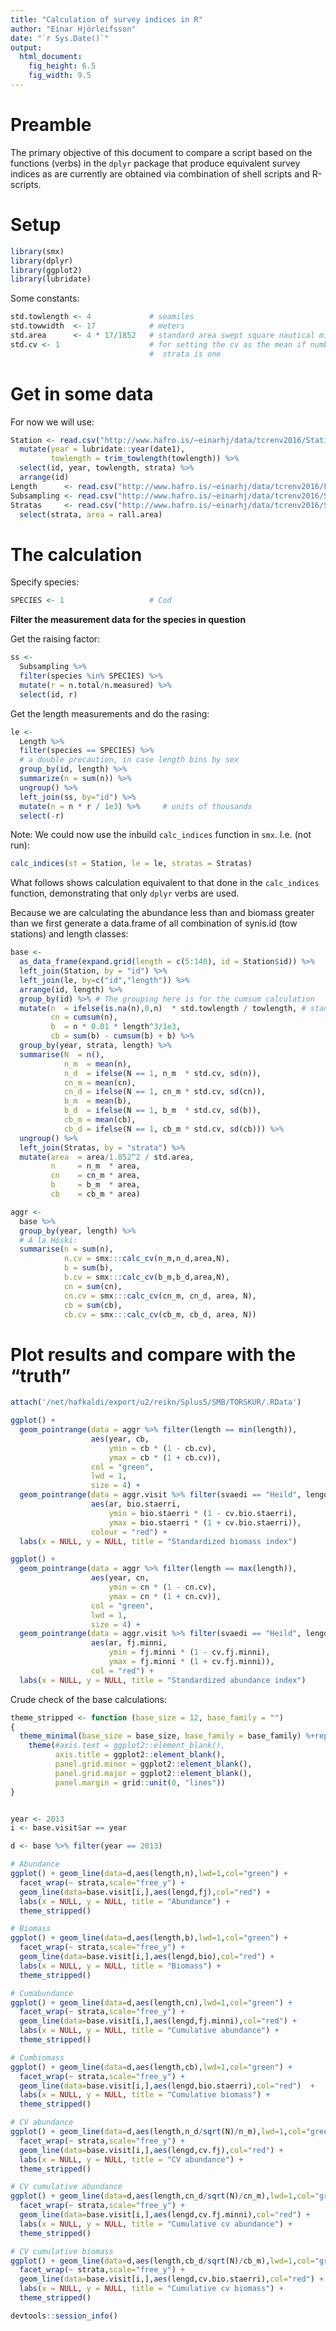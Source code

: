```yaml
---
title: "Calculation of survey indices in R"
author: "Einar Hjörleifsson"
date: "`r Sys.Date()`"
output: 
  html_document: 
    fig_height: 6.5
    fig_width: 9.5
---
```


# Preamble

The primary objective of this document to compare a script based on the functions (verbs) in the `dplyr` package that produce equivalent survey indices as are currently are obtained via combination of shell scripts and R-scripts.

# Setup

```r
library(smx)
library(dplyr)
library(ggplot2)
library(lubridate)
```

Some constants:
```r
std.towlength <- 4             # seamiles
std.towwidth  <- 17            # meters
std.area      <- 4 * 17/1852   # standard area swept square nautical miles
std.cv <- 1                    # for setting the cv as the mean if number of tows in a
                               #  strata is one
```

# Get in some data

For now we will use:

```r
Station <- read.csv("http://www.hafro.is/~einarhj/data/tcrenv2016/Station.csv") %>%
  mutate(year = lubridate::year(date1),
         towlength = trim_towlength(towlength)) %>% 
  select(id, year, towlength, strata) %>% 
  arrange(id)
Length      <- read.csv("http://www.hafro.is/~einarhj/data/tcrenv2016/Length.csv")
Subsampling <- read.csv("http://www.hafro.is/~einarhj/data/tcrenv2016/Subsampling.csv")
Stratas     <- read.csv("http://www.hafro.is/~einarhj/data/tcrenv2016/Stratas.csv") %>% 
  select(strata, area = rall.area)
```

# The calculation

Specify species:
```r
SPECIES <- 1                   # Cod
```

__Filter the measurement data for the species in question__

Get the raising factor:
```r
ss <-
  Subsampling %>% 
  filter(species %in% SPECIES) %>%
  mutate(r = n.total/n.measured) %>% 
  select(id, r)
```

Get the length measurements and do the rasing:
```r
le <- 
  Length %>% 
  filter(species == SPECIES) %>%
  # a double precaution, in case length bins by sex
  group_by(id, length) %>%
  summarize(n = sum(n)) %>% 
  ungroup() %>% 
  left_join(ss, by="id") %>%
  mutate(n = n * r / 1e3) %>%     # units of thousands
  select(-r)
```

Note: We could now use the inbuild `calc_indices` function in `smx`. I.e. (not run):
```r
calc_indices(st = Station, le = le, stratas = Stratas)
```

What follows shows calculation equivalent to that done in the `calc_indices` function, demonstrating that only `dplyr` verbs are used.

Because we are calculating the abundance less than and biomass greater than we first generate a data.frame of all combination of synis.id (tow stations) and length classes:

```r
base <- 
  as_data_frame(expand.grid(length = c(5:140), id = Station$id)) %>% 
  left_join(Station, by = "id") %>%
  left_join(le, by=c("id","length")) %>% 
  arrange(id, length) %>% 
  group_by(id) %>% # The grouping here is for the cumsum calculation
  mutate(n  = ifelse(is.na(n),0,n)  * std.towlength / towlength, # standardized to per 4 miles
         cn = cumsum(n),
         b  = n * 0.01 * length^3/1e3,
         cb = sum(b) - cumsum(b) + b) %>%
  group_by(year, strata, length) %>%
  summarise(N  = n(),
            n_m  = mean(n),
            n_d  = ifelse(N == 1, n_m  * std.cv, sd(n)),
            cn_m = mean(cn),
            cn_d = ifelse(N == 1, cn_m * std.cv, sd(cn)),
            b_m  = mean(b),
            b_d  = ifelse(N == 1, b_m  * std.cv, sd(b)),
            cb_m = mean(cb),
            cb_d = ifelse(N == 1, cb_m * std.cv, sd(cb))) %>% 
  ungroup() %>% 
  left_join(Stratas, by = "strata") %>%
  mutate(area  = area/1.852^2 / std.area,
         n     = n_m  * area,
         cn    = cn_m * area,
         b     = b_m  * area,
         cb    = cb_m * area)
```

```r
aggr <- 
  base %>% 
  group_by(year, length) %>% 
  # A la Höski:
  summarise(n = sum(n),
            n.cv = smx:::calc_cv(n_m,n_d,area,N),
            b = sum(b),
            b.cv = smx:::calc_cv(b_m,b_d,area,N),
            cn = sum(cn),
            cn.cv = smx:::calc_cv(cn_m, cn_d, area, N),
            cb = sum(cb),
            cb.cv = smx:::calc_cv(cb_m, cb_d, area, N))
```

# Plot results and compare with the "truth"

```r
attach('/net/hafkaldi/export/u2/reikn/Splus5/SMB/TORSKUR/.RData')
```

```r
ggplot() +
  geom_pointrange(data = aggr %>% filter(length == min(length)),
                  aes(year, cb, 
                      ymin = cb * (1 - cb.cv), 
                      ymax = cb * (1 + cb.cv)),
                  col = "green",
                  lwd = 1,
                  size = 4) +
  geom_pointrange(data = aggr.visit %>% filter(svaedi == "Heild", lengd == min(lengd)),
                  aes(ar, bio.staerri, 
                      ymin = bio.staerri * (1 - cv.bio.staerri),
                      ymax = bio.staerri * (1 + cv.bio.staerri)),
                  colour = "red") +
  labs(x = NULL, y = NULL, title = "Standardized biomass index")
```

```r
ggplot() +
  geom_pointrange(data = aggr %>% filter(length == max(length)),
                  aes(year, cn, 
                      ymin = cn * (1 - cn.cv), 
                      ymax = cn * (1 + cn.cv)),
                  col = "green",
                  lwd = 1,
                  size = 4) +
  geom_pointrange(data = aggr.visit %>% filter(svaedi == "Heild", lengd == max(lengd)),
                  aes(ar, fj.minni, 
                      ymin = fj.minni * (1 - cv.fj.minni),
                      ymax = fj.minni * (1 + cv.fj.minni)),
                  col = "red") +
  labs(x = NULL, y = NULL, title = "Standardized abundance index")
```

Crude check of the base calculations:

```r
theme_stripped <- function (base_size = 12, base_family = "") 
{
  theme_minimal(base_size = base_size, base_family = base_family) %+replace% 
    theme(#axis.text = ggplot2::element_blank(),
          axis.title = ggplot2::element_blank(),
          panel.grid.minor = ggplot2::element_blank(),
          panel.grid.major = ggplot2::element_blank(),
          panel.margin = grid::unit(0, "lines"))
}


year <- 2013
i <- base.visit$ar == year

d <- base %>% filter(year == 2013)

# Abundance
ggplot() + geom_line(data=d,aes(length,n),lwd=1,col="green") +
  facet_wrap(~ strata,scale="free_y") +
  geom_line(data=base.visit[i,],aes(lengd,fj),col="red") +
  labs(x = NULL, y = NULL, title = "Abundance") +
  theme_stripped()

# Biomass
ggplot() + geom_line(data=d,aes(length,b),lwd=1,col="green") +
  facet_wrap(~ strata,scale="free_y") +
  geom_line(data=base.visit[i,],aes(lengd,bio),col="red") +
  labs(x = NULL, y = NULL, title = "Biomass") +
  theme_stripped()

# Cumabundance
ggplot() + geom_line(data=d,aes(length,cn),lwd=1,col="green") +
  facet_wrap(~ strata,scale="free_y") +
  geom_line(data=base.visit[i,],aes(lengd,fj.minni),col="red") +
  labs(x = NULL, y = NULL, title = "Cumulative abundance") +
  theme_stripped()

# Cumbiomass
ggplot() + geom_line(data=d,aes(length,cb),lwd=1,col="green") +
  facet_wrap(~ strata,scale="free_y") +
  geom_line(data=base.visit[i,],aes(lengd,bio.staerri),col="red")  +
  labs(x = NULL, y = NULL, title = "Cumulative biomass") +
  theme_stripped()

# CV abundance
ggplot() + geom_line(data=d,aes(length,n_d/sqrt(N)/n_m),lwd=1,col="green") +
  facet_wrap(~ strata,scale="free_y") +
  geom_line(data=base.visit[i,],aes(lengd,cv.fj),col="red") +
  labs(x = NULL, y = NULL, title = "CV abundance") +
  theme_stripped()

# CV cumulative abundance
ggplot() + geom_line(data=d,aes(length,cn_d/sqrt(N)/cn_m),lwd=1,col="green") +
  facet_wrap(~ strata,scale="free_y") +
  geom_line(data=base.visit[i,],aes(lengd,cv.fj.minni),col="red") +
  labs(x = NULL, y = NULL, title = "Cumulative cv abundance") +
  theme_stripped()

# CV cumulative biomass
ggplot() + geom_line(data=d,aes(length,cb_d/sqrt(N)/cb_m),lwd=1,col="green") +
  facet_wrap(~ strata,scale="free_y") +
  geom_line(data=base.visit[i,],aes(lengd,cv.bio.staerri),col="red") +
  labs(x = NULL, y = NULL, title = "Cumulative cv biomass") +
  theme_stripped()
```

```r
devtools::session_info()
```
  
